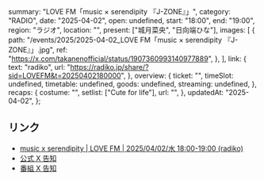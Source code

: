   summary: "LOVE FM「music × serendipity 『J-ZONE』」",
  category: "RADIO",
  date: "2025-04-02",
  open: undefined,
  start: "18:00",
  end: "19:00",
  region: "ラジオ",
  location: "",
  present: ["城月菜央", "日向端ひな"],
  images: [
    {
      path: "/events/2025/2025-04-02_LOVE FM「music × serendipity 『J-ZONE』」.jpg",
      ref: "https://x.com/takanenofficial/status/1907360993140977889",
    },
  ],
  link: {
    text: "radiko",
    url: "https://radiko.jp/share/?sid=LOVEFM&t=20250402180000",
  },
  overview: {
    ticket: "",
    timeSlot: undefined,
    timetable: undefined,
    goods: undefined,
    streaming: undefined,
  },
  recaps: {
    costume: "",
    setlist: ["Cute for life"],
    url: "",
  },
  updatedAt: "2025-04-02",
};

## リンク

- [music x serendipity | LOVE FM | 2025/04/02/水 18:00-19:00 (radiko)](https://radiko.jp/share/?sid=LOVEFM&t=20250402180000)
- [公式 X 告知](https://x.com/takanenofficial/status/1907360993140977889)
- [番組 X 告知](https://x.com/761musics/status/1907298856213324107)
